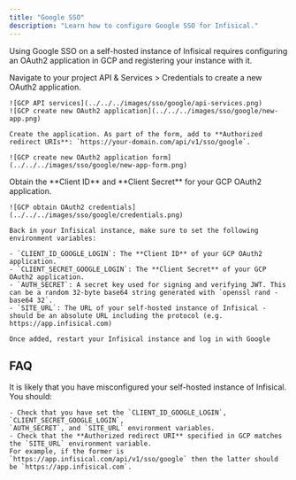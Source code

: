 ```yaml
---
title: "Google SSO"
description: "Learn how to configure Google SSO for Infisical."
---
```


Using Google SSO on a self-hosted instance of Infisical requires configuring an OAuth2 application in GCP and registering your instance with it.

<Steps>
  <Step title="Create an OAuth2 application in GCP">
    Navigate to your project API & Services > Credentials to create a new OAuth2 application.
        
    ![GCP API services](../../../images/sso/google/api-services.png)
    ![GCP create new OAuth2 application](../../../images/sso/google/new-app.png)

    Create the application. As part of the form, add to **Authorized redirect URIs**: `https://your-domain.com/api/v1/sso/google`.

    ![GCP create new OAuth2 application form](../../../images/sso/google/new-app-form.png)
  </Step>
  <Step title="Add your OAuth2 application credentials to Infisical">
    Obtain the **Client ID** and **Client Secret** for your GCP OAuth2 application.

    ![GCP obtain OAuth2 credentials](../../../images/sso/google/credentials.png)
      
    Back in your Infisical instance, make sure to set the following environment variables:

    - `CLIENT_ID_GOOGLE_LOGIN`: The **Client ID** of your GCP OAuth2 application.
    - `CLIENT_SECRET_GOOGLE_LOGIN`: The **Client Secret** of your GCP OAuth2 application.
    - `AUTH_SECRET`: A secret key used for signing and verifying JWT. This can be a random 32-byte base64 string generated with `openssl rand -base64 32`.
    - `SITE_URL`: The URL of your self-hosted instance of Infisical - should be an absolute URL including the protocol (e.g. https://app.infisical.com)
      
    Once added, restart your Infisical instance and log in with Google
  </Step>
</Steps>

## FAQ

<AccordionGroup>
  <Accordion title="Why is Google SSO not working?">
    It is likely that you have misconfigured your self-hosted instance of Infisical. You should:

    - Check that you have set the `CLIENT_ID_GOOGLE_LOGIN`, `CLIENT_SECRET_GOOGLE_LOGIN`, 
    `AUTH_SECRET`, and `SITE_URL` environment variables.
    - Check that the **Authorized redirect URI** specified in GCP matches the `SITE_URL` environment variable.
    For example, if the former is `https://app.infisical.com/api/v1/sso/google` then the latter should be `https://app.infisical.com`.
  </Accordion>
</AccordionGroup>